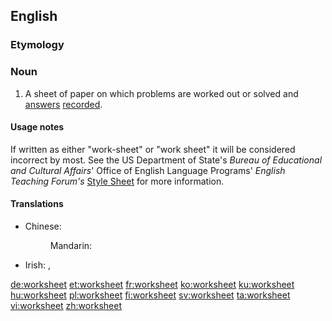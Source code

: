 ==English==

===Etymology===
{{compound|work|sheet}}

===Noun===
{{en-noun}}

# A sheet of paper on which problems are worked out or solved and [[answer]]s [[record]]ed.

====Usage notes====
If written as either "work-sheet" or "work sheet" it will be considered incorrect by most.  See the US Department of State's ''Bureau of Educational and Cultural Affairs''' Office of English Language Programs' ''English Teaching Forum's'' [http://exchanges.state.gov/forum/stylesheet.htm#SPELLING Style Sheet] for more information.

====Translations====
{{trans-top|a sheet of paper on which problems are worked out or solved and answers recorded}}
* Chinese:
*: Mandarin: {{t|cmn|工作表|tr=gōngzuòbiǎo|sc=Hans}}
{{trans-mid}}
* Irish: {{t-|ga|bileog oibre|f}}, {{t-|ga|bileog shaothair|f}}
{{trans-bottom}}

[[de:worksheet]]
[[et:worksheet]]
[[fr:worksheet]]
[[ko:worksheet]]
[[ku:worksheet]]
[[hu:worksheet]]
[[pl:worksheet]]
[[fi:worksheet]]
[[sv:worksheet]]
[[ta:worksheet]]
[[vi:worksheet]]
[[zh:worksheet]]
